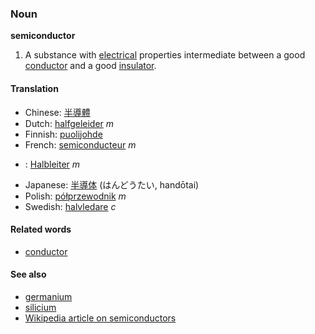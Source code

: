 ===Noun===
'''semiconductor'''

#A substance with [[electrical]] properties intermediate between a good [[conductor]] and a good [[insulator]].

====Translation====
*Chinese: [[半導體]]
*Dutch: [[halfgeleider]] ''m''
*Finnish: [[puolijohde]]
*French: [[semiconducteur]] ''m''
*{{de}}: [[Halbleiter]] ''m''
*Japanese: [[半導体]] (はんどうたい, handōtai)
*Polish: [[półprzewodnik]] ''m''
*Swedish: [[halvledare]] ''c''

====Related words====
*[[conductor]]

====See also====
*[[germanium]]
*[[silicium]]
*[[w:Semiconductor|Wikipedia article on semiconductors]]